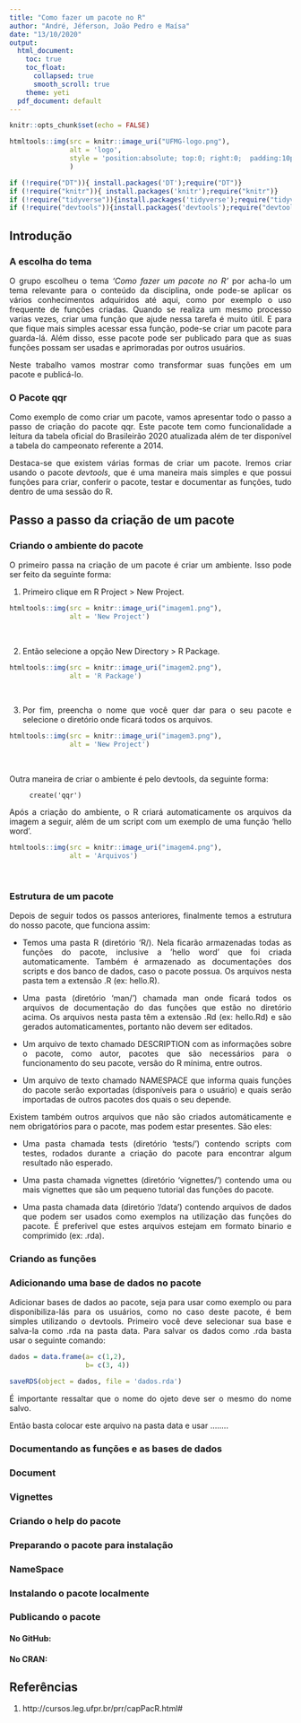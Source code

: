 ```yaml
---
title: "Como fazer um pacote no R"
author: "André, Jéferson, João Pedro e Maísa"
date: "13/10/2020"
output:
  html_document:
    toc: true
    toc_float:
      collapsed: true
      smooth_scroll: true
    theme: yeti
  pdf_document: default
---
```


```r
knitr::opts_chunk$set(echo = FALSE)
```

```r
htmltools::img(src = knitr::image_uri("UFMG-logo.png"), 
               alt = 'logo', 
               style = 'position:absolute; top:0; right:0;  padding:10px; width: 150px'
               )
```
```r
if (!require("DT")){ install.packages('DT');require("DT")}
if (!require("knitr")){ install.packages('knitr');require("knitr")}
if (!require("tidyverse")){install.packages('tidyverse');require("tidyverse")}
if (!require("devtools")){install.packages('devtools');require("devtools")}
```
<div style="text-align:justify;">

## Introdução

### A escolha do tema

O grupo escolheu o tema *'Como fazer um pacote no R'* por acha-lo um tema relevante para o conteúdo da disciplina, onde pode-se aplicar os vários conhecimentos adquiridos até aqui, como por exemplo o uso frequente de funções criadas. Quando se realiza um mesmo processo varias vezes, criar uma função que ajude nessa tarefa é muito útil. E para que fique mais simples acessar essa função, pode-se criar um pacote para guarda-lá. Além disso, esse pacote pode ser publicado para que as suas funções possam ser usadas e aprimoradas por outros usuários.

Neste trabalho vamos mostrar como transformar suas funções em um pacote e publicá-lo.

### O Pacote qqr

Como exemplo de como criar um pacote, vamos apresentar todo o passo a passo de criação do pacote qqr. Este pacote tem como funcionalidade a leitura da tabela oficial do Brasileirão 2020 atualizada além de ter disponível a tabela do campeonato referente a 2014.

Destaca-se que existem várias formas de criar um pacote. Iremos criar usando o pacote *devtools*, que é uma maneira mais simples e que possui funções para criar, conferir o pacote, testar e documentar as funções, tudo dentro de uma sessão do R.

## Passo a passo da criação de um pacote

### Criando o ambiente do pacote

O primeiro passa na criação de um pacote é criar um ambiente. Isso pode ser feito da seguinte forma:

  1. Primeiro clique em R Project > New Project.  

<div align="center">
```r
htmltools::img(src = knitr::image_uri("imagem1.png"),
               alt = 'New Project')
```
</div>    
<br>  

  2. Então selecione a opção New Directory > R Package.
  
<div align="center">
```r
htmltools::img(src = knitr::image_uri("imagem2.png"),
               alt = 'R Package')
```
</div>
<br>  
  
  3. Por fim, preencha o nome que você quer dar para o seu pacote e selecione o diretório onde ficará todos os arquivos.

<div align="center">
```r
htmltools::img(src = knitr::image_uri("imagem3.png"),
               alt = 'New Project')
```
</div>
<br> 

Outra maneira de criar o ambiente é pelo devtools, da seguinte forma:  

         create('qqr')
   
Após a criação do ambiente, o R criará automaticamente os arquivos da imagem a seguir, além de um script com um exemplo de uma função 'hello word'.

<div align="center">
```r
htmltools::img(src = knitr::image_uri("imagem4.png"),
               alt = 'Arquivos')
```
</div>
<br> 

### Estrutura de um pacote

Depois de seguir todos os passos anteriores, finalmente temos a estrutura do nosso pacote, que funciona assim:

- Temos uma pasta R (diretório 'R/). Nela ficarão armazenadas todas as funções do pacote, inclusive a 'hello word' que foi criada automaticamente. Também é armazenado as documentações dos scripts e dos banco de dados, caso o pacote possua. Os arquivos nesta pasta tem a extensão .R (ex: hello.R).

- Uma pasta (diretório 'man/') chamada man onde ficará todos os arquivos de documentação do das funções que estão no diretório acima. Os arquivos nesta pasta têm a extensão .Rd (ex: hello.Rd) e são gerados automaticamentes, portanto não devem ser editados.

- Um arquivo de texto chamado DESCRIPTION com as informações sobre o pacote, como autor, pacotes que são necessários para o funcionamento do seu pacote, versão do R mínima, entre outros.

- Um arquivo de texto chamado NAMESPACE que informa quais funções do pacote serão exportadas (disponíveis para o usuário) e quais serão importadas de outros pacotes dos quais o seu depende.


Existem também outros arquivos que não são criados automáticamente e nem obrigatórios para o pacote, mas podem estar presentes. São eles:

- Uma pasta chamada tests (diretório 'tests/') contendo scripts com testes, rodados durante a criação do pacote para encontrar algum resultado não esperado. 

- Uma pasta chamada vignettes (diretório 'vignettes/') contendo uma ou mais vignettes que são um pequeno tutorial das funções do pacote.

- Uma pasta chamada data (diretório '/data') contendo arquivos de dados que podem ser usados como exemplos na utilização das funções do pacote. É preferivel que estes arquivos estejam em formato binario e comprimido (ex: .rda).


### Criando as funções


### Adicionando uma base de dados no pacote

Adicionar bases de dados ao pacote, seja para usar como exemplo ou para disponibiliza-lás para os usuários, como no caso deste pacote, é bem simples utilizando o devtools.
Primeiro você deve selecionar sua base e salva-la como .rda na pasta data.
Para salvar os dados como .rda basta usar o seguinte comando:
```r
dados = data.frame(a= c(1,2),
                   b= c(3, 4))
```


```r
saveRDS(object = dados, file = 'dados.rda')
```

É importante ressaltar que o nome do ojeto deve ser o mesmo do nome salvo.

Então basta colocar este arquivo na pasta data e usar ........


### Documentando as funções e as bases de dados

### Document


### Vignettes


### Criando o help do pacote


### Preparando o pacote para instalação


### NameSpace


### Instalando o pacote localmente

### Publicando o pacote

#### No GitHub:

#### No CRAN:




## Referências

1. http://cursos.leg.ufpr.br/prr/capPacR.html#

</div> 

<div class="tocify-extend-page" data-unique="tocify-extend-page" style="height: 0;"></div>
